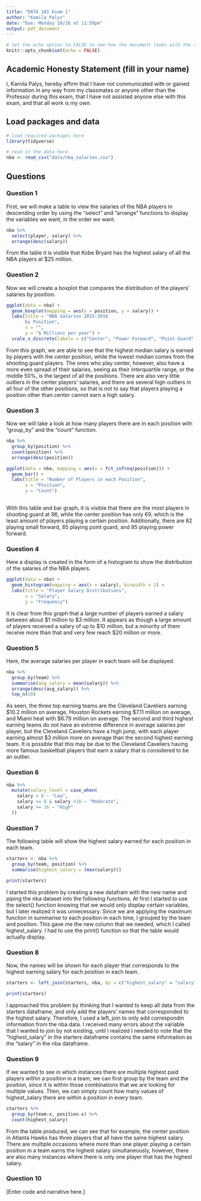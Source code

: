 ```yaml
---
title: "DATA 101 Exam 1"
author: "Kamila Palys"
date: "Due: Monday 10/26 at 11:59pm"
output: pdf_document
---
```


```r
# set the echo option to FALSE to see how the document looks with the code suppressed
knitr::opts_chunk$set(echo = FALSE)
```

## Academic Honesty Statement (fill in your name)

I, Kamila Palys, hereby affirm that I have not communicated with or gained information in any way from my classmates or anyone other than the Professor during this exam, that I have not assisted anyone else with this exam, and that all work is my own.

## Load packages and data

```r
# load required packages here
library(tidyverse)
```

```r
# read in the data here
nba <- read_csv("data/nba_salaries.csv") 
```

## Questions 

### Question 1

First, we will make a table to view the salaries of the NBA players in descending order by using the "select" and "arrange" functions to display the variables we want, in the order we want.

```r
nba %>%
  select(player, salary) %>%
  arrange(desc(salary)) 
```

From the table it is visible that Kobe Bryant has the highest salary of all the NBA players at $25 million. 

### Question 2

Now we will create a boxplot that compares the distribution of the players' salaries by position. 

```r
ggplot(data = nba) +
  geom_boxplot(mapping = aes(x = position, y = salary)) + 
  labs(title = "NBA Salaries 2015-2016
       by Position", 
       x = "",
       y = "$ Millions per year") +
  scale_x_discrete(labels = c("Center", "Power Forward", "Point Guard", "Small Forward", "Shooting Guard"))

```

From this graph, we are able to see that the highest median salary is earned by players with the center position, while the lowest median comes from the shooting guard players. The ones who play center, however, also have a more even spread of their salaries, seeing as their interquartile range, or the middle 50%, is the largest of all the positions. There are also very little outliers in the center players' salaries, and there are several high outliers in all four of the other positions, so that is not to say that players playing a position other than center cannot earn a high salary. 

### Question 3

Now we will take a look at how many players there are in each position with "group_by" and the "count" function.

```r
nba %>%
  group_by(position) %>%
  count(position) %>%
  arrange(desc(position))

ggplot(data = nba, mapping = aes(x = fct_infreq(position))) +
  geom_bar() +
  labs(title = "Number of Players in each Position",
       x = "Position",
       y = "Count")
    
```

With this table and bar graph, it is visible that there are the most players in shooting guard at 96, while the center position has only 69, which is the least amount of players playing a certain position. Additionally, there are 82 playing small forward, 85 playing point guard, and 85 playing power forward. 

### Question 4

Here a display is created in the form of a histogram to show the distribution of the salaries of the NBA players.

```r
ggplot(data = nba) +
  geom_histogram(mapping = aes(x = salary), binwidth = 2) +
  labs(title = "Player Salary Distributions",
       x = "Salary",
       y = "Frequency")
```

It is clear from this graph that a large number of players earned a salary between about $1 million to $3 million. It appears as though a large amount of players received a salary of up to $10 million, but a minority of them receive more than that and very few reach $20 million or more. 

### Question 5

Here, the average salaries per player in each team will be displayed. 

```r
nba %>%
  group_by(team) %>%
  summarise(avg_salary = mean(salary)) %>%
  arrange(desc(avg_salary)) %>%
  top_n(10)
```

As seen, the three top earning teams are the Cleveland Caveliers earning $10.2 million on average, Houston Rockets earning $7.11 million on average, and Miami heat with $6.79 million on average. The second and third highest earning teams do not have an extreme difference in average salaries per player, but the Cleveland Caveliers have a high jump, with each player earning almost $3 million more on average than the second highest earning team. It is possible that this may be due to the Cleveland Caveliers having more famous basketball players that earn a salary that is considered to be an outlier. 

### Question 6

```r
nba %>%
  mutate(salary_level = case_when(
    salary < 8 ~ "Low",
    salary >= 8 & salary <16 ~ "Moderate",
    salary >= 16 ~ "High"
  ))
```


### Question 7

The following table will show the highest salary earned for each position in each team. 

```r
starters <- nba %>%
  group_by(team, position) %>%
  summarise(highest_salary = (max(salary)))

print(starters)

```

I started this problem by creating a new datafram with the new name and piping the nba dataset into the following functions. At first I started to use the select() function knowing that we would only display certain variables, but I later realized it was unnecessary. Since we are applying the maximum function in summarise to each position in each time, I grouped by the team and position. This gave me the new column that we needed, which I called highest_salary. I had to use the print() function so that the table would actually display. 

### Question 8

Now, the names will be shown for each player that corresponds to the highest earning salary for each position in each team.

```r
starters <- left_join(starters, nba, by = c("highest_salary" = "salary"))

print(starters)
```

I approached this problem by thinking that I wanted to keep all data from the starters dataframe, and only add the players' names that corresponded to the highest salary. Therefore, I used a left_join to only add correspondin information from the nba data. I received many errors about the variable that I wanted to join by not existing, until I realized I needed to note that the "highest_salary" in the starters dataframe contains the same information as the "salary" in the nba dataframe. 

### Question 9

If we wanted to see in which instances there are multiple highest paid players within a position in a team, we can first group by the team and the position, since it is within those combinations that we are looking for multiple values. Then, we can simply count how many values of highest_salary there are within a position in every team. 

```r
starters %>%
  group_by(team.x, position.x) %>%
  count(highest_salary)
```

From the table produced, we can see that for example, the center position in Atlanta Hawks has three players that all have the same highest salary. There are multiple occasions where more than one player playing a certain position in a team earns the highest salary simultaneously, however, there are also many instances where there is only one player that has the highest salary. 

### Question 10

[Enter code and narrative here.]


